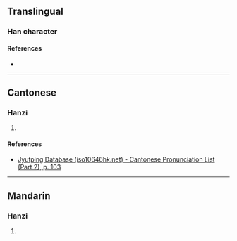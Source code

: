 {{character info}}
==Translingual==

===Han character===
{{Han char|rn=53|rad=广|as=08|sn=11|four=|canj=ICID|ids=⿸广枀}}

====References====
* {{Han ref|kx=0348.050|dkj=09383|dj=0658.090|hdz=20889.100|uh=5EBA|ud=24250}}

----

==Cantonese==

===Hanzi===
{{yue-hanzi|jyut=[[cung4]]|y=chung4}}

# {{rfdef|yue|sort=广08}}

====References====
* [http://www.iso10646hk.net/jp/document/download.jsp Jyutping Database (iso10646hk.net) - Cantonese Pronunciation List (Part 2), p. 103]

----

==Mandarin==

===Hanzi===
{{cmn-hanzi|pin=[[sōng]] ([[song1]])|wg=sung<sup>1</sup>}}

# {{rfdef|cmn|sort=广08}}